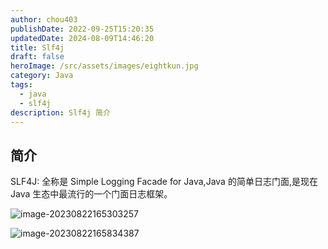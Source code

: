 ```yaml
---
author: chou403
publishDate: 2022-09-25T15:20:35
updatedDate: 2024-08-09T14:46:20
title: Slf4j
draft: false
heroImage: /src/assets/images/eightkun.jpg
category: Java
tags:
  - java
  - slf4j
description: Slf4j 简介
---
```


## 简介

SLF4J: 全称是 Simple Logging Facade for Java,Java 的简单日志门面,是现在 Java 生态中最流行的一个门面日志框架。

![image-20230822165303257](https://cdn.jsdelivr.net/gh/chou403/pic-md@main//img/202402281130411.png)

![image-20230822165834387](https://cdn.jsdelivr.net/gh/chou403/pic-md@main//img/202402281130813.png)
